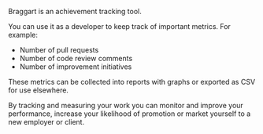 Braggart is an achievement tracking tool.

You can use it as a developer to keep track of important metrics. For example:

- Number of pull requests
- Number of code review comments
- Number of improvement initiatives

These metrics can be collected into reports with graphs or exported as CSV for use elsewhere.

By tracking and measuring your work you can monitor and improve your performance, increase your likelihood of promotion or market yourself to a new employer or client.